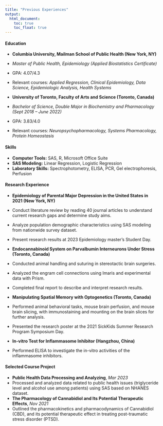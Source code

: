 ```yaml
---
title: "Previous Experiences"
output: 
  html_document:
    toc: true
    toc_float: true
---
```

#### Education
- **Columbia University, Mailman School of Public Health (New York, NY)**
- *Master of Public Health, Epidemiology (Applied Biostatistics Certificate)*
- GPA: 4.07/4.3
- Relevant courses: *Applied Regression, Clinical Epidemiology, Data Science, Epidemiologic Analysis, Health Systems*

- **University of Toronto, Faculty of Arts and Science (Toronto, Canada)**
- *Bachelor of Science, Double Major in Biochemistry and Pharmacology (Sept 2018 – June 2022)*   
- GPA: 3.83/4.0
- Relevant courses: *Neuropsychopharmacology, Systems Pharmacology, Protein Homeostasis*


#### Skills
- **Computer Tools:** SAS, R, Microsoft Office Suite
- **SAS Modeling:** Linear Regression, Logistic Regression
- **Laboratory Skills:** Spectrophotometry, ELISA, PCR, Gel electrophoresis, Perfusion


#### Research Experience
- **Epidemiology of Parental Major Depression in the United States in 2021                   (New York, NY)**
- Conduct literature review by reading 40 journal articles to understand current research gaps and determine study aims.
- Analyze population demographic characteristics using SAS modeling from nationwide survey dataset.
- Present research results at 2023 Epidemiology master’s Student Day.

- **Endocannabinoid System on Parvalbumin Interneurons Under Stress (Toronto, Canada)**
- Conducted animal handling and suturing in stereotactic brain surgeries.
- Analyzed the engram cell connections using Imaris and experimental data with Prism.
- Completed final report to describe and interpret research results.

- **Manipulating Spatial Memory with Optogenetics (Toronto, Canada)**
- Performed animal behavioral tasks, mouse brain perfusion, and mouse brain slicing, with immunostaining and mounting on the brain slices for further analysis.
- Presented the research poster at the 2021 SickKids Summer Research Program Symposium Day.

- **In-vitro Test for Inflammasome Inhibitor (Hangzhou, China)**
- Performed ELISA to investigate the in-vitro activities of the inflammasome inhibitors.


#### Selected Course Project
- **Public Health Data Processing and Analyzing**, *Mar 2023*
- Processed and analyzed data related to public health issues (triglyceride level and alcohol use among patients) using SAS based on NHANES dataset.
- **The Pharmacology of Cannabidiol and Its Potential Therapeutic Effects**, *Nov 2021*
- Outlined the pharmacokinetics and pharmacodynamics of Cannabidiol (CBD), and its potential therapeutic effect in treating post-traumatic stress disorder (PTSD).



